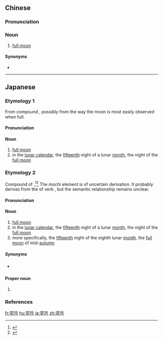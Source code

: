 ==Chinese==
{{zh-forms}}

===Pronunciation===
{{zh-pron
|m=wàngyuè
|c=mong6 jyut6
|cat=n
}}

===Noun===
{{zh-noun}}

# [[full moon]]

====Synonyms====
* {{zh-l|滿月}}

----

==Japanese==

===Etymology 1===
{{ja-kanjitab|yomi=o|ぼう|げつ}}
From {{etyl|ltc|ja|sort=ぼうげつ}} compound {{m|zh|望月|tr=mjang ngjwot|lit=to view from a distance + moon}}, possibly from the way the moon is most easily observed when full.

====Pronunciation====
{{ja-pron|yomi=kanon|ぼうげつ|dev=4|acc=1|acc_ref=DJR}}

====Noun====
{{ja-noun|ぼうげつ|hhira=ばうげつ}}

# [[full moon]]
# in the [[lunar calendar]], the [[fifteenth]] night of a lunar [[month]], the night of the [[full moon]]

===Etymology 2===
{{ja-kanjitab|yomi=k|もち|つき|k2=づき}}
Compound of {{compound|lang=ja|sort=もちづき|望|tr1=mochi|月|tr2=tsuki|t2=moon}}.<ref name="KDJ">{{R:Kokugo Dai Jiten}}</ref><ref name="DJR">{{R:Daijirin}}</ref> The ''mochi'' element is of uncertain derivation. It probably derives from the {{m|ja|連用形|tr=ren'yōkei||continuative or stem form}} of verb {{m|ja|持つ|tr=motsu||to have, to possess; to keep, to maintain}}, but the semantic relationship remains unclear. {{rendaku2|sort=もちづき|tsuki|zuki}}

====Pronunciation====
{{ja-pron|yomi=k|もちづき|dev=4|acc=2|acc_ref=DJR}}

====Noun====
{{ja-noun|もちづき}}

# [[full moon]]
# in the [[lunar calendar]], the [[fifteenth]] night of a lunar [[month]], the night of the [[full moon]]
# more specifically, the [[fifteenth]] night of the eighth lunar [[month]], the [[full moon]] of mid-[[autumn]]

=====Synonyms=====
* {{sense|full moon}} {{ja-r|満月|まんげつ}}

====Proper noun====
{{ja-pos|もちづき|proper}}

# {{surname|lang=ja|sort=もちづき}}

===References===
<references/>

[[fr:望月]]
[[hu:望月]]
[[ja:望月]]
[[zh:望月]]